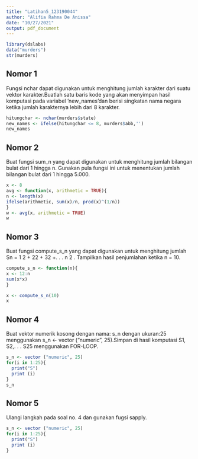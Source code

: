 ---
title: "Latihan5_123190044"
author: "Alifia Rahma De Anissa"
date: "10/27/2021"
output: pdf_document
---


```{r setup, include=FALSE}
library(dslabs)
data("murders")
str(murders)
```

## Nomor 1
Fungsi nchar dapat digunakan untuk menghitung jumlah karakter dari suatu vektor karakter.Buatlah satu baris kode yang akan menyimpan hasil komputasi pada variabel ‘new_names’dan berisi singkatan nama negara ketika jumlah karakternya lebih dari 8 karakter.


```{r}
hitungchar <- nchar(murders$state)
new_names <- ifelse(hitungchar <= 8, murders$abb,'')
new_names
```

## Nomor 2

Buat fungsi sum_n yang dapat digunakan untuk menghitung jumlah bilangan bulat dari 1 hingga n. Gunakan pula fungsi ini untuk menentukan jumlah bilangan bulat dari 1 hingga 5.000.

```{r}
x <- 8
avg <- function(x, arithmetic = TRUE){
n <- length(x)
ifelse(arithmetic, sum(x)/n, prod(x)^(1/n))
}
w <- avg(x, arithmetic = TRUE)
w
```

## Nomor 3

Buat fungsi compute_s_n yang dapat digunakan untuk menghitung jumlah Sn = 1
2
+ 22
+ 32
+. . . n
2
. Tampilkan hasil penjumlahan ketika n = 10.

```{r}
compute_s_n <- function(n){
x <- 12:n
sum(x*x)
}

x <- compute_s_n(10)
x

```

## Nomor 4

Buat vektor numerik kosong dengan nama: s_n dengan ukuran:25 menggunakan s_n <-
vector ("numeric", 25).Simpan di hasil komputasi S1, S2,. . . S25 menggunakan FOR-LOOP.

```{r}
s_n <- vector ("numeric", 25)
for(i in 1:25){
  print("S") 
  print (i)
}
s_n

```

## Nomor 5

Ulangi langkah pada soal no. 4 dan gunakan fugsi sapply.

```{r}
s_n <- vector ("numeric", 25)
for(i in 1:25){
  print("S") 
  print (i)
}
```